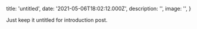 
  title: 'untitled',
  date: '2021-05-06T18:02:12.000Z',
  description: '',
  image: '',
}

Just keep it untitled for introduction post.

